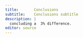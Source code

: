 ```yaml
---
title:       Conclusions
subtitle:    Conclusions subtitle
description: |
  concluding a  3% difference.
editor: source
---
```

